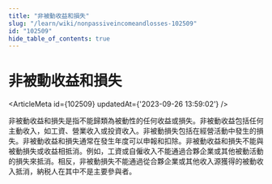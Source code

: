 ```yaml
---
title: "非被動收益和損失"
slug: "/learn/wiki/nonpassiveincomeandlosses-102509"
id: "102509"
hide_table_of_contents: true
---
```



# 非被動收益和損失

<ArticleMeta id={102509} updatedAt={'2023-09-26 13:59:02'} />
<div className='border-solid border-b border-t-0 my-4 border-[var(--ifm-color-gray-300)]' />

非被動收益和損失是指不能歸類為被動性的任何收益或損失。非被動收益包括任何主動收入，如工資、營業收入或投資收入。非被動損失包括在經營活動中發生的損失。非被動收益和損失通常在發生年度可以申報和扣除。非被動收益和損失不能與被動損失或收益相抵消。例如，工資或自僱收入不能通過合夥企業或其他被動活動的損失來抵消。相反，非被動損失不能通過從合夥企業或其他收入源獲得的被動收入抵消，納税人在其中不是主要參與者。
